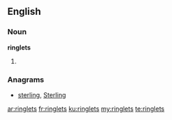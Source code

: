 ==English==

===Noun===
'''ringlets'''

# {{plural of|[[ringlet]]}}

===Anagrams===
* [[sterling#English|sterling]], [[Sterling#English|Sterling]]

[[ar:ringlets]]
[[fr:ringlets]]
[[ku:ringlets]]
[[my:ringlets]]
[[te:ringlets]]